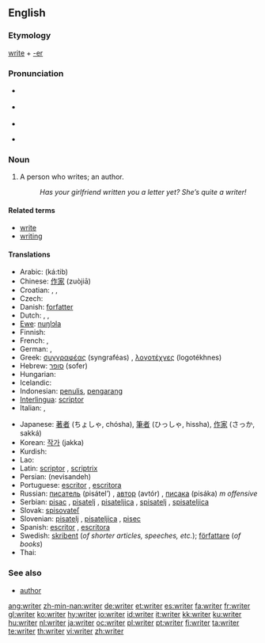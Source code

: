 ==English==
{{wikipedia}}

===Etymology===
[[write]] + [[-er]]

===Pronunciation===
* {{a|RP}} {{IPA|/ɹaɪtə/}}
* {{a|US}} {{IPA|/ɹaɪtɚ/}}
* {{audio|en-us-writer.ogg|Audio (US)}}

* {{rhymes|aɪtə(r)}}

===Noun===
{{en-noun}}

# A person who writes; an author.
#: ''Has your girlfriend written you a letter yet? She’s quite a writer!''

====Related terms====
* [[write]]
* [[writing]]

====Translations====
{{trans-top|person who writes; an author}}
* Arabic: {{Arab|[[كاتب]]}} (ká:tib) {{m}}
* Chinese: [[作家]] (zuòjiā)
* Croatian: {{t|hr|pisac|alt=písac|m}}, {{t|hr|spisatelj|alt=spìsatelj|m}}, {{t|hr|spisateljica|alt=spisatèljica|f}}
* Czech: {{t-|cs|spisovatel|m}}
* Danish: [[forfatter]]
* Dutch: {{t+|nl|schrijver|m}}, {{t+|nl|schrijfster|f}}, {{t+|nl|auteur|m|f}}
* [[Ewe]]: [[nuŋlɔla]]
* Finnish: {{t-|fi|kirjoittaja}}
* French: {{t+|fr|écrivain|m}}, {{t+|fr|auteur|m}}
* German: {{t+|de|Schriftsteller|m}}, {{t+|de|Autor|m}}
* Greek: [[συγγραφέας]] (syngraféas) {{m}}, [[λογοτέχνες]] (logotékhnes) {{p}}
* Hebrew: [[סופר]] {{m}} (sofer)
* Hungarian: {{t+|hu|író}}
* Icelandic: {{t+|is|rithöfundur|m}}
* Indonesian: [[tulis|penulis]], [[karang|pengarang]]
* [[Interlingua]]: [[scriptor]]
* Italian: {{t+|it|scrittore|m}}, {{t+|it|scrittrice|f}}
{{trans-mid}}
* Japanese: [[著者]] (ちょしゃ, chósha), [[筆者]] (ひっしゃ, hissha), [[作家]] (さっか, sakká)
* Korean: [[작가]] (jakka)
* Kurdish: {{KUchar|[[نوسه‌ر]]}}
* Lao: {{t|lo|ນັກຂຽນ|tr=nak-khian|sc=Laoo}}
* Latin: [[scriptor]] {{m}}, [[scriptrix]] {{f}}
* Persian: {{fa-Arab|[[نویسنده]]}} (nevisandeh)
* Portuguese: [[escritor]] {{m}}, [[escritora]] {{f}}
* Russian: [[писатель]] (pisátel’) {{m}}, [[автор]] (avtór) {{m}}, [[писака]] (pisáka) ''m offensive''
* Serbian: [[pisac]] {{m}}, [[pisatelj]] {{m}}, [[pisateljica]] {{f}}, [[spisatelj]] {{m}}, [[spisateljica]] {{f}}
* Slovak: [[spisovateľ]]
* Slovenian: [[pisatelj]] {{m}}, [[pisateljica]] {{f}}, [[pisec]]
* Spanish: [[escritor]] {{m}}, [[escritora]] {{f}}
* Swedish: [[skribent]] {{c}} (''of shorter articles, speeches, etc.''); [[författare]] {{c}} (''of books'')
* Thai: {{t|th|นักเขียน|m|tr=nak-khian|sc=Thai}}
{{trans-bottom}}

===See also===
* [[author]]

[[ang:writer]]
[[zh-min-nan:writer]]
[[de:writer]]
[[et:writer]]
[[es:writer]]
[[fa:writer]]
[[fr:writer]]
[[gl:writer]]
[[ko:writer]]
[[hy:writer]]
[[io:writer]]
[[id:writer]]
[[it:writer]]
[[kk:writer]]
[[ku:writer]]
[[hu:writer]]
[[nl:writer]]
[[ja:writer]]
[[oc:writer]]
[[pl:writer]]
[[pt:writer]]
[[fi:writer]]
[[ta:writer]]
[[te:writer]]
[[th:writer]]
[[vi:writer]]
[[zh:writer]]